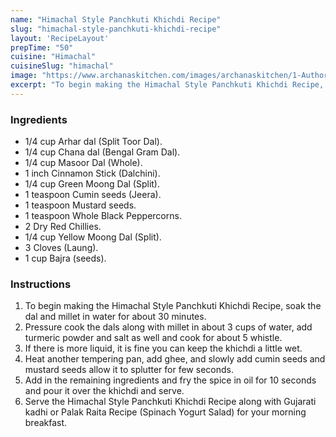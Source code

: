 ---
name: "Himachal Style Panchkuti Khichdi Recipe"
slug: "himachal-style-panchkuti-khichdi-recipe"
layout: 'RecipeLayout'
prepTime: "50"
cuisine: "Himachal"
cuisineSlug: "himachal"
image: "https://www.archanaskitchen.com/images/archanaskitchen/1-Author/sibyl_sunitha/Himachal_Style_Panchkuti_Khichdi_Recipe.jpg"
excerpt: "To begin making the Himachal Style Panchkuti Khichdi Recipe, soak the dal and millet in water for about 30 minutes"
---

### Ingredients

- 1/4 cup Arhar dal (Split Toor Dal).
- 1/4 cup Chana dal (Bengal Gram Dal).
- 1/4 cup Masoor Dal (Whole).
- 1 inch Cinnamon Stick (Dalchini).
- 1/4 cup Green Moong Dal (Split).
- 1 teaspoon Cumin seeds (Jeera).
- 1 teaspoon Mustard seeds.
- 1 teaspoon Whole Black Peppercorns.
- 2 Dry Red Chillies.
- 1/4 cup Yellow Moong Dal (Split).
- 3 Cloves (Laung).
- 1 cup Bajra (seeds).

### Instructions

1. To begin making the Himachal Style Panchkuti Khichdi Recipe, soak the dal and millet in water for about 30 minutes.
1. Pressure cook the dals along with millet in about 3 cups of water, add turmeric powder and salt as well and cook for about 5 whistle.
1. If there is more liquid, it is fine you can keep the khichdi a little wet.
1. Heat another tempering pan, add ghee, and slowly add cumin seeds and mustard seeds allow it to splutter for few seconds.
1. Add in the remaining ingredients and fry the spice in oil for 10 seconds and pour it over the khichdi and serve.
1. Serve the Himachal Style Panchkuti Khichdi Recipe along with Gujarati kadhi or Palak Raita Recipe (Spinach Yogurt Salad) for your morning breakfast.
